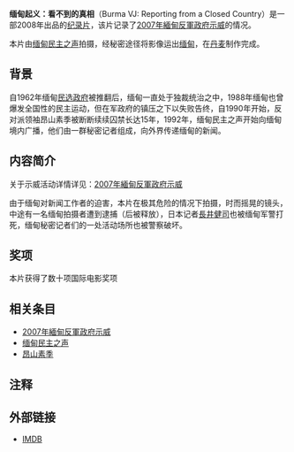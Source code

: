 {{Infobox film
| name = Burma VJ
| image = 文件:缅甸起义：看不到的真相.PNG
| caption = 海报
| director = [[Anders_Østergaard|Anders Østergaard]]
| producer = Lise Lense-Møller Com: Magic Hour Films Line: Cecilia Valsted Ass.: Lars Frederiksen
| writer = Anders Østergaard,<br />Jan Krogsgaard
| narrator = Joshua
| starring = The Burmeese VJ´s
| music = Conny C-A Malmqvist
| cinematography = Simon Plum
| editing = Janus Billeskov & Thomas Papapetros
| distributor = [[Dogwoof_Pictures|Dogwoof Pictures]] (UK), [[Oscilloscope_Laboratories|Oscilloscope Laboratories]] (US)
| released = {{Film date|2008|11|12|[[Copenhagen_International_Documentary_Festival|COPDOX]]}}
| runtime = 84 mins
| country = {{Film Denmark}}
| language = Burmese<br />English
| budget = 
| gross = $123,477<ref>http://www.boxofficemojo.com/movies/?id=burmavj.htm</ref>
}}
'''缅甸起义：看不到的真相'''（Burma VJ: Reporting from a Closed Country）是一部2008年出品的[[纪录片|纪录片]]，该片记录了[[2007年緬甸反軍政府示威|2007年緬甸反軍政府示威]]的情况。

本片由[[缅甸民主之声|缅甸民主之声]]拍摄，经秘密途径将影像运出[[缅甸|缅甸]]，在[[丹麦|丹麦]]制作完成。

==背景==
自1962年缅甸[[民选政府|民选政府]]被推翻后，缅甸一直处于独裁统治之中，1988年缅甸也曾爆发全国性的民主运动，但在军政府的镇压之下以失败告终，自1990年开始，反对派领袖昂山素季被断断续续囚禁长达15年，1992年，缅甸民主之声开始向缅甸境内广播，他们由一群秘密记者组成，向外界传递缅甸的新闻。

==内容简介==
关于示威活动详情详见：[[2007年緬甸反軍政府示威|2007年緬甸反軍政府示威]]

由于缅甸对新闻工作者的迫害，本片在极其危险的情况下拍摄，时而摇晃的镜头，中途有一名缅甸拍摄者遭到逮捕（后被释放），日本记者[[長井健司|長井健司]]也被缅甸军警打死，缅甸秘密记者们的一处活动场所也被警察破坏。

==奖项==
本片获得了数十项国际电影奖项

==相关条目==
*[[2007年緬甸反軍政府示威|2007年緬甸反軍政府示威]]
*[[缅甸民主之声|缅甸民主之声]]
*[[昂山素季|昂山素季]]
==注释==
{{reflist}}

==外部链接==
*[http://www.imdb.com/title/tt1333634/ IMDB] {{Wayback|url=http://www.imdb.com/title/tt1333634/ |date=20160403032910 }}
